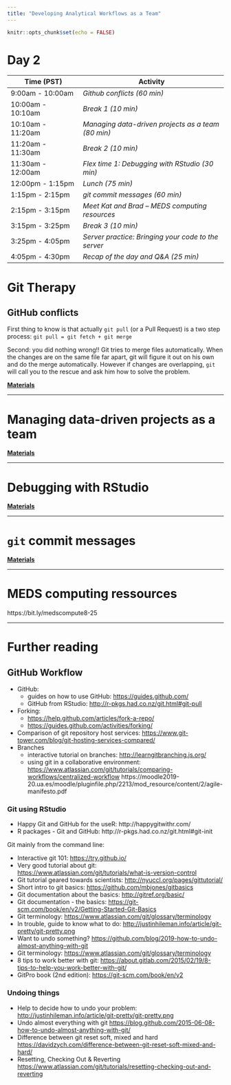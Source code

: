 ```yaml
---
title: "Developing Analytical Workflows as a Team"
---
```


```r
knitr::opts_chunk$set(echo = FALSE)
```

# Day 2

| **Time (PST)**    | **Activity**                        |
|-------------------|-------------------------------------|
| 9:00am - 10:00am  | *Github conflicts (60 min)*                               |
| 10:00am - 10:10am | *Break 1 (10 min)*                                        |
| 10:10am - 11:20am | *Managing data-driven projects as a team (80 min)*        |
| 11:20am - 11:30am | *Break 2 (10 min)*                                        |
| 11:30am - 12:00am | *Flex time 1: Debugging with RStudio (30 min)*            |
| 12:00pm - 1:15pm  | *Lunch (75 min)*                                          |
| 1:15pm - 2:15pm   | *git commit messages (60 min)*                            |
| 2:15pm - 3:15pm   | *Meet Kat and Brad -- MEDS computing resources*           |
| 3:15pm - 3:25pm   | *Break 3 (10 min)*                                        |
| 3:25pm - 4:05pm   | *Server practice: Bringing your code to the server*       |
| 4:05pm - 4:30pm   | *Recap of the day and Q&A  (25 min)*                      |

# Git Therapy

## GitHub conflicts

First thing to know is that actually `git pull` (or a Pull Request) is a two step process: `git pull = git fetch + git merge`

Second: you did nothing wrong!! Git tries to merge files automatically. When the changes are on the same file far apart, git will figure it out on his own and do the merge automatically. However if changes are overlapping, `git` will call you to the rescue and ask him how to solve the problem.

[**Materials**](day2-git-collaboration-conflicts.html)


---

# Managing data-driven projects as a team

[**Materials**](day2-projects_team.html)

---

# Debugging with RStudio

[**Materials**](rstudio_debugging.html)

---

# `git` commit messages

[**Materials**](day2-github_commit_messages.html)

---

# MEDS computing ressources

https://bit.ly/medscompute8-25


---

# Further reading

## GitHub Workflow

- GitHub:
   - guides on how to use GitHub: [https://guides.github.com/](https://guides.github.com/)
   - GitHub from RStudio: [http://r-pkgs.had.co.nz/git.html#git-pull](http://r-pkgs.had.co.nz/git.html#git-pull)
- Forking:
   - [https://help.github.com/articles/fork-a-repo/](https://help.github.com/articles/fork-a-repo/)
   - [https://guides.github.com/activities/forking/](https://guides.github.com/activities/forking/)
- Comparison of git repository host services: <https://www.git-tower.com/blog/git-hosting-services-compared/>
- Branches
   - interactive tutorial on branches: <http://learngitbranching.js.org/>
   - using git in a collaborative environment: <https://www.atlassian.com/git/tutorials/comparing-workflows/centralized-workflow>
https://moodle2019-20.ua.es/moodle/pluginfile.php/2213/mod_resource/content/2/agile-manifesto.pdf 

### Git using RStudio

- Happy Git and GitHub for the useR: http://happygitwithr.com/
- R packages - Git and GitHub: http://r-pkgs.had.co.nz/git.html#git-init
 
Git mainly from the command line:

- Interactive git 101: [https://try.github.io/](https://try.github.io/)
- Very good tutorial about git: [https://www.atlassian.com/git/tutorials/what-is-version-control](https://www.atlassian.com/git/tutorials/what-is-version-control)
- Git tutorial geared towards scientists: [http://nyuccl.org/pages/gittutorial/](http://nyuccl.org/pages/gittutorial/)
- Short intro to git basics: [https://github.com/mbjones/gitbasics](https://github.com/mbjones/gitbasics)
- Git documentation about the basics: [http://gitref.org/basic/](http://gitref.org/basic/)
- Git documentation - the basics: [https://git-scm.com/book/en/v2/Getting-Started-Git-Basics](https://git-scm.com/book/en/v2/Getting-Started-Git-Basics)
- Git terminology: [https://www.atlassian.com/git/glossary/terminology](https://www.atlassian.com/git/glossary/terminology)
- In trouble, guide to know what to do: [http://justinhileman.info/article/git-pretty/git-pretty.png](http://justinhileman.info/article/git-pretty/git-pretty.png)
- Want to undo something? <https://github.com/blog/2019-how-to-undo-almost-anything-with-git> 
- Git terminology: <https://www.atlassian.com/git/glossary/terminology>
- 8 tips to work better with git: <https://about.gitlab.com/2015/02/19/8-tips-to-help-you-work-better-with-git/>
- GitPro book (2nd edition): <https://git-scm.com/book/en/v2>


### Undoing things

- Help to decide how to undo your problem: <http://justinhileman.info/article/git-pretty/git-pretty.png>
- Undo almost everything with git <https://blog.github.com/2015-06-08-how-to-undo-almost-anything-with-git/>
- Difference between git reset soft, mixed and hard <https://davidzych.com/difference-between-git-reset-soft-mixed-and-hard/>
- Resetting, Checking Out & Reverting <https://www.atlassian.com/git/tutorials/resetting-checking-out-and-reverting>

